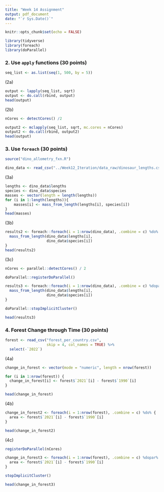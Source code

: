 ```yaml
---
title: "Week 14 Assignment"
output: pdf_document
date: "`r Sys.Date()`"
---
```


```r
knitr::opts_chunk$set(echo = FALSE)
```


```r
library(tidyverse)
library(foreach)
library(doParallel)
```

### 2. Use `apply` functions (30 points)


```r
seq_list <- as.list(seq(1, 500, by = 5))
```


(2a)

```r
output <- lapply(seq_list, sqrt)
output <- do.call(rbind, output)
head(output)
```

(2b)

```r
nCores <- detectCores() /2 

output2 <- mclapply(seq_list, sqrt, mc.cores = nCores)
output2 <- do.call(rbind, output2)
head(output)
```

### 3. Use `foreach` (30 points)



```r
source("dino_allometry_fxn.R")

dino_data <- read_csv("../Week12_Iteration/data_raw/dinosaur_lengths.csv")
```

(3a) 

```r
lengths <- dino_data$lengths
species <- dino_data$species
masses <- vector(length = length(lengths))
for (i in 1:length(lengths)){
    masses[i] <- mass_from_length(lengths[i], species[i])
}
head(masses)
```

(3b) 

```r
results2 <- foreach::foreach(i = 1:nrow(dino_data), .combine = c) %do% {
  mass_from_length(dino_data$lengths[i],
                   dino_data$species[i])
}
head(results2)
```

(3c) 

```r
nCores <- parallel::detectCores() / 2

doParallel::registerDoParallel()

results3 <- foreach::foreach(i = 1:nrow(dino_data), .combine = c) %dopar% {
  mass_from_length(dino_data$lengths[i],
                   dino_data$species[i])
}

doParallel::stopImplicitCluster()

head(results3)
```


### 4. Forest Change through Time (30 points)


```r
forest <- read_csv("forest_per_country.csv", 
                   skip = 4, col_names = TRUE) %>% 
  select(-`2022`)
```

(4a) 

```r
change_in_forest <- vector(mode = "numeric", length = nrow(forest))

for (i in 1:nrow(forest)) {
  change_in_forest[i] <- forest$`2021`[i] - forest$`1990`[i]
}

head(change_in_forest)
```

(4b) 

```r
change_in_forest2 <- foreach(i = 1:nrow(forest), .combine = c) %do% {
  area <- forest$`2021`[i] - forest$`1990`[i]
}

head(change_in_forest2)
```

(4c) 

```r
registerDoParallel(nCores)

change_in_forest3 <- foreach(i = 1:nrow(forest), .combine = c) %dopar% {
  area <- forest$`2021`[i] - forest$`1990`[i]
}

stopImplicitCluster()

head(change_in_forest3)
```

